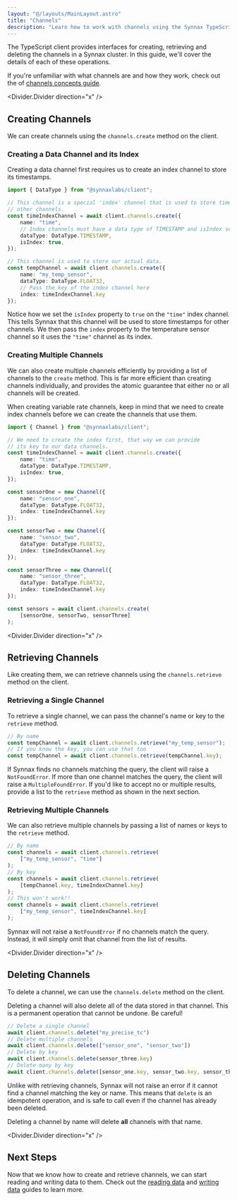 ```yaml
---
layout: "@/layouts/MainLayout.astro"
title: "Channels"
description: "Learn how to work with channels using the Synnax TypeScript client."
---
```


The TypeScript client provides interfaces for creating, retrieving and deleting
the channels in a Synnax cluster. In this guide, we'll cover the details of each
of these operations.

If you're unfamiliar with what channels are and how they work, check out the of
[channels concepts guide](/reference/concepts/channels).

<Divider.Divider direction="x" />

## Creating Channels

We can create channels using the `channels.create` method on the client.

### Creating a Data Channel and its Index

Creating a data channel first requires us to create an index channel to store its
timestamps.

```typescript
import { DataType } from "@synnaxlabs/client";

// This channel is a special 'index' channel that is used to store timestamps for
// other channels.
const timeIndexChannel = await client.channels.create({
    name: "time",
    // Index channels must have a data type of TIMESTAMP and isIndex set to true
    dataType: DataType.TIMESTAMP,
    isIndex: true,
});

// This channel is used to store our actual data.
const tempChannel = await client.channels.create({
    name: "my_temp_sensor",
    dataType: DataType.FLOAT32,
    // Pass the key of the index channel here
    index: timeIndexChannel.key
});
```

Notice how we set the `isIndex` property to `true` on the `"time"` index
channel. This tells Synnax that this channel will be used to store timestamps
for other channels. We then pass the `index` property to the temperature sensor
channel so it uses the `"time"` channel as its index.

### Creating Multiple Channels

We can also create multiple channels efficiently by providing a list of channels
to the `create` method. This is far more efficient than creating channels
individually, and provides the atomic guarantee that either no or all channels
will be created.

<Note variant="info">
When creating variable rate channels, keep in mind that we need to create index
channels before we can create the channels that use them.
</Note>

```typescript
import { Channel } from "@synnaxlabs/client";

// We need to create the index first, that way we can provide
// its key to our data channels.
const timeIndexChannel = await client.channels.create({
    name: "time",
    dataType: DataType.TIMESTAMP,
    isIndex: true,
});

const sensorOne = new Channel({
    name: "sensor_one",
    dataType: DataType.FLOAT32,
    index: timeIndexChannel.key
});

const sensorTwo = new Channel({
    name: "sensor_two",
    dataType: DataType.FLOAT32,
    index: timeIndexChannel.key
});

const sensorThree = new Channel({
    name: "sensor_three",
    dataType: DataType.FLOAT32,
    index: timeIndexChannel.key
});

const sensors = await client.channels.create(
    [sensorOne, sensorTwo, sensorThree]
);
```

<Divider.Divider direction="x" />

## Retrieving Channels

Like creating them, we can retrieve channels using the `channels.retrieve` method on
the client.

### Retrieving a Single Channel

To retrieve a single channel, we can pass the channel's name or key to the `retrieve`
method.

```typescript
// By name
const tempChannel = await client.channels.retrieve("my_temp_sensor");
// If you know the key, you can use that too
const tempChannel = await client.channels.retrieve(tempChannel.key);
```

If Synnax finds no channels matching the query, the client will raise a
`NotFoundError`. If more than one channel matches the query, the client will
raise a `MultipleFoundError`. If you'd like to accept no or multiple results,
provide a list to the `retrieve` method as shown in the next section.

### Retrieving Multiple Channels

We can also retrieve multiple channels by passing a list of names or keys to the
`retrieve` method.

```typescript
// By name
const channels = await client.channels.retrieve(
    ["my_temp_sensor", "time"]
);
// By key
const channels = await client.channels.retrieve(
    [tempChannel.key, timeIndexChannel.key]
);
// This won't work!!
const channels = await client.channels.retrieve(
    ["my_temp_sensor", timeIndexChannel.key]
);
```

Synnax will not raise a `NotFoundError` if no channels match the query. Instead,
it will simply omit that channel from the list of results.

<Divider.Divider direction="x" />

## Deleting Channels

To delete a channel, we can use the `channels.delete` method on the client.

<Note variant="warning">
Deleting a channel will also delete all of the data stored in that channel. This
is a permanent operation that cannot be undone. Be careful!
</Note>

```typescript
// Delete a single channel
await client.channels.delete("my_precise_tc")
// Delete multiple channels
await client.channels.delete(["sensor_one", "sensor_two"])
// Delete by key
await client.channels.delete(sensor_three.key)
// Delete many by key
await client.channels.delete([sensor_one.key, sensor_two.key, sensor_three.key])
```

Unlike with retrieving channels, Synnax will not raise an error if it cannot
find a channel matching the key or name. This means that `delete` is an
idempotent operation, and is safe to call even if the channel has already been
deleted.

Deleting a channel by name will delete **all** channels with that name.

<Divider.Divider direction="x" />

## Next Steps

Now that we know how to create and retrieve channels, we can start reading and
writing data to them. Check out the [reading data](read-data) and [writing
data](write-data) guides to learn more.
